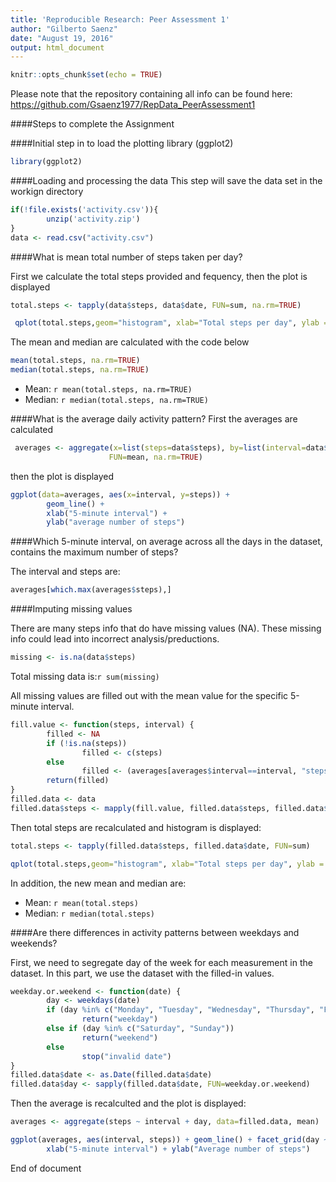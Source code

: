 ---
title: 'Reproducible Research: Peer Assessment 1'
author: "Gilberto Saenz"
date: "August 19, 2016"
output: html_document
---

```{r setup, include=FALSE}
knitr::opts_chunk$set(echo = TRUE)
```

Please note that the repository containing all info can be found here: <https://github.com/Gsaenz1977/RepData_PeerAssessment1>

####Steps to complete the Assignment

####Initial step in to load the plotting library (ggplot2)

```{r}
library(ggplot2)
```

####Loading and processing the data
This step will save the data set in the workign directory
```{r}
if(!file.exists('activity.csv')){
        unzip('activity.zip')
}
data <- read.csv("activity.csv")
```


####What is mean total number of steps taken per day?

First we calculate the total steps provided and fequency, then the plot is displayed
```{r}
total.steps <- tapply(data$steps, data$date, FUN=sum, na.rm=TRUE)
```

```{r, echo=FALSE}
 qplot(total.steps,geom="histogram", xlab="Total steps per day", ylab = "Frequency of Steps", binwidth=500)
```

The mean and median are calculated with the code below

```{r, results='hide'}
mean(total.steps, na.rm=TRUE)
median(total.steps, na.rm=TRUE)
```

* Mean: `r mean(total.steps, na.rm=TRUE)`
* Median:  `r median(total.steps, na.rm=TRUE)`

####What is the average daily activity pattern?
First the averages are calculated
```{r}
 averages <- aggregate(x=list(steps=data$steps), by=list(interval=data$interval),
                      FUN=mean, na.rm=TRUE)
```


then the plot is displayed

```{r, echo=FALSE}
ggplot(data=averages, aes(x=interval, y=steps)) +
        geom_line() +
        xlab("5-minute interval") +
        ylab("average number of steps")
```

####Which 5-minute interval, on average across all the days in the dataset, contains the maximum number of steps?

The interval and steps are:
```{r}
averages[which.max(averages$steps),]
```

####Imputing missing values

There are many steps info that do have missing values (NA). These missing info could lead into incorrect analysis/preductions.

```{r}
missing <- is.na(data$steps)
```

Total missing data is:`r sum(missing)`

All missing values are filled out with the mean value for the specific 5-minute interval.

```{r}
fill.value <- function(steps, interval) {
        filled <- NA
        if (!is.na(steps))
                filled <- c(steps)
        else
                filled <- (averages[averages$interval==interval, "steps"])
        return(filled)
}
filled.data <- data
filled.data$steps <- mapply(fill.value, filled.data$steps, filled.data$interval)
```

Then total steps are recalculated and histogram is displayed:
```{r}
total.steps <- tapply(filled.data$steps, filled.data$date, FUN=sum)
```
```{r,echo=FALSE}
qplot(total.steps,geom="histogram", xlab="Total steps per day", ylab = "Frequency of Steps", binwidth=500)
```

In addition, the new mean and median are:

* Mean: `r mean(total.steps)`
* Median:  `r median(total.steps)`

####Are there differences in activity patterns between weekdays and weekends?

First, we need to segregate  day of the week for each measurement in the dataset. In this part, we use the dataset with the filled-in values.

```{r}
weekday.or.weekend <- function(date) {
        day <- weekdays(date)
        if (day %in% c("Monday", "Tuesday", "Wednesday", "Thursday", "Friday"))
                return("weekday")
        else if (day %in% c("Saturday", "Sunday"))
                return("weekend")
        else
                stop("invalid date")
}
filled.data$date <- as.Date(filled.data$date)
filled.data$day <- sapply(filled.data$date, FUN=weekday.or.weekend)
```

Then the average is recalculted and the plot is displayed:
```{r}
averages <- aggregate(steps ~ interval + day, data=filled.data, mean)
```
```{r,echo=FALSE}
ggplot(averages, aes(interval, steps)) + geom_line() + facet_grid(day ~ .) +
        xlab("5-minute interval") + ylab("Average number of steps")

```

        
End of document
